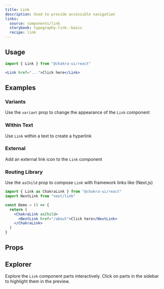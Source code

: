 ```yaml
---
title: Link
description: Used to provide accessible navigation
links:
  source: components/link
  storybook: typography-link--basic
  recipe: link
---
```


<ExampleTabs name="link-basic" />

## Usage

```jsx
import { Link } from "@chakra-ui/react"
```

```jsx
<Link href="...">Click here</Link>
```

## Examples

### Variants

Use the `variant` prop to change the appearance of the `Link` component

<ExampleTabs name="link-with-variants" />

### Within Text

Use `Link` within a text to create a hyperlink

<ExampleTabs name="link-within-text" />

### External

Add an external link icon to the `Link` component

<ExampleTabs name="link-with-external" />

### Routing Library

Use the `asChild` prop to compose `Link` with framework links like (Next.js)

```jsx
import { Link as ChakraLink } from "@chakra-ui/react"
import NextLink from "next/link"

const Demo = () => {
  return (
    <ChakraLink asChild>
      <NextLink href="/about">Click here</NextLink>
    </ChakraLink>
  )
}
```

## Props

<PropTable component="Link" part="Link" />

## Explorer

Explore the `Link` component parts interactively. Click on parts in the sidebar
to highlight them in the preview.

<Explorer name="link-basic" />
